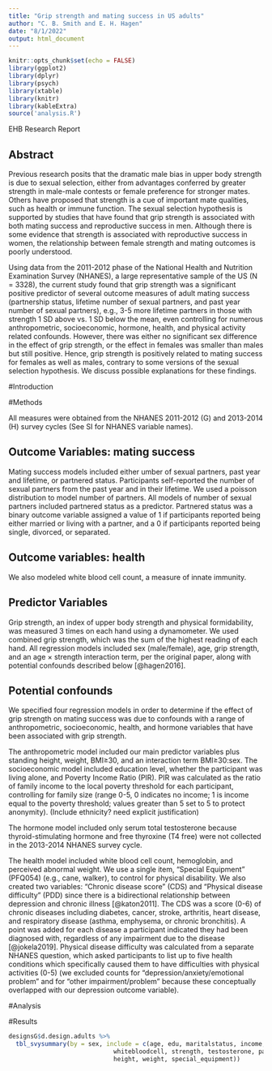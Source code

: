 ```yaml
---
title: "Grip strength and mating success in US adults"
author: "C. B. Smith and E. H. Hagen"
date: "8/1/2022"
output: html_document
---
```


```r
knitr::opts_chunk$set(echo = FALSE)
library(ggplot2)
library(dplyr)
library(psych)
library(xtable)
library(knitr)
library(kableExtra)
source('analysis.R')
```
EHB Research Report

## Abstract

Previous research posits that the dramatic male bias in upper body strength is due to sexual selection, either from advantages conferred by greater strength in male-male contests or female preference for stronger mates. Others have proposed that strength is a cue of important mate qualities, such as health or immune function. The sexual selection hypothesis is supported by studies that have found that grip strength is associated with both mating success and reproductive success in men. Although there is some evidence that strength is associated with reproductive success in women, the relationship between female strength and mating outcomes is poorly understood.  

Using data from the 2011-2012 phase of the National Health and Nutrition Examination Survey (NHANES), a large representative sample of the US (N = 3328), the current study found that grip strength was a significant positive predictor of several outcome measures of adult mating success (partnership status, lifetime number of sexual partners, and past year number of sexual partners), e.g., 3-5 more lifetime partners in those with strength 1 SD above vs. 1 SD below the mean, even controlling for numerous anthropometric, socioeconomic, hormone, health, and physical activity related confounds. However, there was either no significant sex difference in the effect of grip strength, or the effect in females was smaller than males but still positive. Hence, grip strength is positively related to mating success for females as well as males, contrary to some versions of the sexual selection hypothesis. We discuss possible explanations for these findings.



#Introduction

#Methods

All measures were obtained from the NHANES 2011-2012 (G) and 2013-2014 (H) survey cycles (See SI for NHANES variable names).
 
## Outcome Variables: mating success

Mating success models included either umber of sexual partners, past year and lifetime, or partnered status. Participants self-reported the number of sexual partners from the past year and in their lifetime. We used a poisson distribution to model number of partners. All  models of number of sexual partners included partnered status as a predictor. Partnered status was a binary outcome variable assigned a value of 1 if participants reported being either married or living with a partner, and a 0 if participants reported being single, divorced, or separated. 

## Outcome variables: health

We also modeled white blood cell count, a measure of innate immunity. 

## Predictor Variables

Grip strength, an index of upper body strength and physical formidability, was measured 3 times on each hand using a dynamometer. We used combined grip strength, which was the sum of the highest reading of each hand. All regression models included sex (male/female), age, grip strength, and an age $\times$ strength interaction term, per the original paper, along with potential confounds described below [@hagen2016].

## Potential confounds
 
We specified four regression models in order to determine if the effect of grip strength on mating success was due to confounds with a range of anthropometric, socioeconomic, health, and hormone variables that have been associated with grip strength.

The anthropometric model included our main predictor variables plus standing height, weight, BMI≥30, and an interaction term BMI≥30:sex. The socioeconomic model included education level, whether the participant was living alone, and Poverty Income Ratio (PIR). PIR was calculated as the ratio of family income to the local poverty threshold for each participant, controlling for family size (range 0-5, 0 indicates no income; 1 is income equal to the poverty threshold; values greater than 5 set to 5 to protect anonymity). (Include ethnicity? need explicit justification)

The hormone model included only serum total testosterone because thyroid-stimulating hormone and free thyroxine (T4 free) were not collected in the 2013-2014 NHANES survey cycle.

The health model included white blood cell count, hemoglobin, and perceived abnormal weight. We use a single item, "Special Equipment" (PFQ054) (e.g., cane, walker), to control for physical disability. We also created two variables: "Chronic disease score" (CDS) and "Physical disease difficulty" (PDD) since there is a bidirectional relationship between depression and chronic illness [@katon2011]. The CDS was a score (0-6) of chronic diseases including diabetes, cancer, stroke, arthritis, heart disease, and respiratory disease (asthma, emphysema, or chronic bronchitis). A point was added for each disease a participant indicated they had been diagnosed with, regardless of any impairment due to the disease [@jokela2019]. Physical disease difficulty was calculated from a separate NHANES question, which asked participants to list up to five health conditions which specifically caused them to have difficulties with physical activities (0-5) (we excluded counts for "depression/anxiety/emotional problem" and for "other impairment/problem" because these conceptually overlapped with our depression outcome variable).


#Analysis

#Results
```r
designsG$d.design.adults %>%
  tbl_svysummary(by = sex, include = c(age, edu, maritalstatus, income, race, bmi, 
                             whitebloodcell, strength, testosterone, partnered, 
                             height, weight, special_equipment)) 
```




```r





```



```r

```

